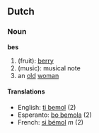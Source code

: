 ==Dutch==
===Noun===
'''bes'''

# (fruit): [[berry]]
# (music): musical note
# an [[old]] [[woman]]

====Translations====
*English: [[ti bemol]] (2)
*Esperanto: [[bo bemola]] (2)
*French: [[si bémol]] ''m'' (2)